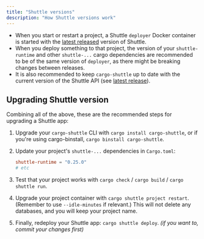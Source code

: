 ```yaml
---
title: "Shuttle versions"
description: "How Shuttle versions work"
---
```


- When you start or restart a project, a Shuttle `deployer` Docker container is started with the [latest released](https://github.com/shuttle-hq/shuttle/releases) version of Shuttle.
- When you deploy something to that project, the version of your `shuttle-runtime` and other `shuttle-...` cargo dependencies are recommended to be of the same version of `deployer`, as there might be breaking changes between releases.
- It is also recommended to keep `cargo-shuttle` up to date with the current version of the Shuttle API (see [latest release](https://github.com/shuttle-hq/shuttle/releases)).

## Upgrading Shuttle version

Combining all of the above, these are the recommended steps for upgrading a Shuttle app:

1. Upgrade your `cargo-shuttle` CLI with `cargo install cargo-shuttle`, or if you're using cargo-binstall, `cargo binstall cargo-shuttle`.

2. Update your project's `shuttle-...` dependencies in `Cargo.toml`:
   ```toml Cargo.toml
   shuttle-runtime = "0.25.0"
   # etc
   ```

3. Test that your project works with `cargo check` / `cargo build` / `cargo shuttle run`.

4. Upgrade your project container with `cargo shuttle project restart`. (Remember to use `--idle-minutes` if relevant.) This will not delete any databases, and you will keep your project name.

5. Finally, redeploy your Shuttle app: `cargo shuttle deploy`. *(if you want to, commit your changes first)*
